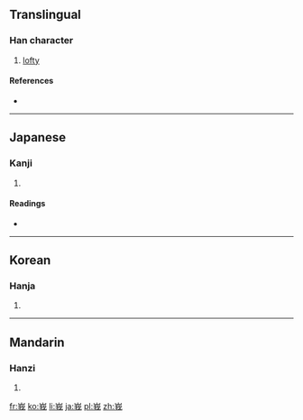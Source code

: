 {{also|峨}}
==Translingual==

===Han character===
{{Han char|rn=46|rad=山|as=07|sn=10|four=|canj=山竹手戈 (UHQI), X山竹手戈 (XUHQI)}}

# [[lofty]]

====References====
* {{Han ref|kx=0311.100|dkj=08072|dj=0611.160|hdz=10774.160|uh=5CE9|ud=23785}}

----

==Japanese==

===Kanji===
{{ja-kanji|grade=|rs=山07}}

# {{defn|lang=ja|sort=山07}}

====Readings====
* {{ja-readings|on=[[が]] (ga)|kun=[[けわしい]] (kewashii)}}

----

==Korean==

===Hanja===
{{ko-hanja|hangeul=아|rv=a|mr=a}}

# {{defn|lang=ko|sort=山07}}

----

==Mandarin==

===Hanzi===
{{cmn-hanzi|pin=[[é]] ([[e2]])|wg=o<sup>2</sup>}}

# {{defn|lang=cmn|sort=山07}}

[[fr:峩]]
[[ko:峩]]
[[li:峩]]
[[ja:峩]]
[[pl:峩]]
[[zh:峩]]